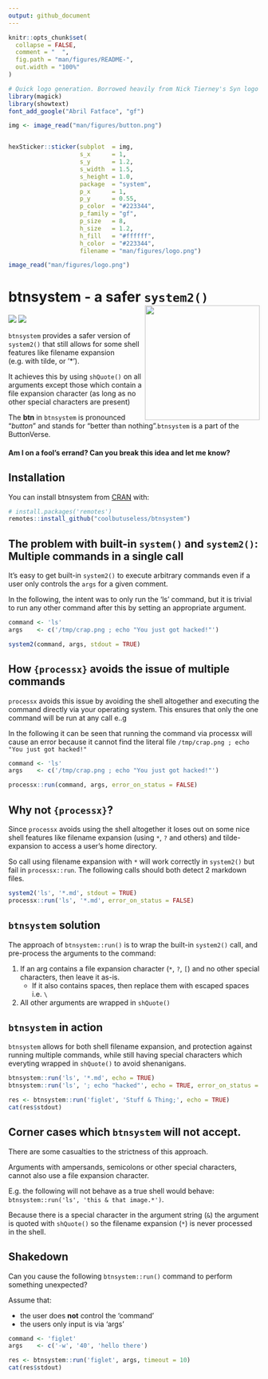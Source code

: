 ```yaml
---
output: github_document
---
```


<!-- README.md is generated from README.Rmd. Please edit that file -->

```r
knitr::opts_chunk$set(
  collapse = FALSE,
  comment = "  ",
  fig.path = "man/figures/README-",
  out.width = "100%"
)
```


```r
# Quick logo generation. Borrowed heavily from Nick Tierney's Syn logo process
library(magick)
library(showtext)
font_add_google("Abril Fatface", "gf")
```


```r
img <- image_read("man/figures/button.png")


hexSticker::sticker(subplot  = img,
                    s_x      = 1,
                    s_y      = 1.2,
                    s_width  = 1.5,
                    s_height = 1.0,
                    package  = "system",
                    p_x      = 1,
                    p_y      = 0.55,
                    p_color  = "#223344",
                    p_family = "gf",
                    p_size   = 8,
                    h_size   = 1.2,
                    h_fill   = "#ffffff",
                    h_color  = "#223344",
                    filename = "man/figures/logo.png")

image_read("man/figures/logo.png")
```




# btnsystem - a safer `system2()`  <img src="man/figures/logo.png" align="right" height=230/>

<!-- badges: start -->
![](http://img.shields.io/badge/cool-useless-green.svg)
![](http://img.shields.io/badge/button-verse-blue.svg)
<!-- badges: end -->


`btnsystem` provides a safer version of `system2()` that 
still allows for some shell features like filename expansion (e.g. with tilde, or '*').

It achieves this by using `shQuote()` on all arguments except those which contain 
a file expansion character (as long as no other special characters are present)

The **btn** in `btnsystem` is pronounced "*button*" and stands for "better than 
nothing".`btnsystem` is a part of the ButtonVerse.

#### Am I on a fool's errand?  Can you break this idea and let me know?

Installation
------------------------------------------------------------------------------

You can install btnsystem from [CRAN](https://github.com/coolbutuseless/btnsystem) with:

``` r
# install.packages('remotes')
remotes::install_github("coolbutuseless/btnsystem")
```


The problem with built-in `system()` and `system2()`: Multiple commands in a single call
------------------------------------------------------------------------------

It's easy to get built-in `system2()` to execute arbitrary commands even 
if a user only controls the `args` for a given comment.

In the following, the intent was to only run the 'ls' command, but it is 
trivial to run any other command after this by setting an appropriate argument.

```r
command <- 'ls'
args    <- c('/tmp/crap.png ; echo "You just got hacked!"')

system2(command, args, stdout = TRUE)
```


How `{processx}` avoids the issue of multiple commands
------------------------------------------------------------------------------

`processx` avoids this issue by avoiding the shell altogether and executing
the command directly via your operating system.  This ensures that only 
the one command will be run at any call e..g

In the following it can be seen that running the command via processx will 
cause an error because it cannot find the literal file `/tmp/crap.png ; echo "You just got hacked!"`

```r
command <- 'ls'
args    <- c('/tmp/crap.png ; echo "You just got hacked!"')

processx::run(command, args, error_on_status = FALSE)
```



Why not `{processx}`?
------------------------------------------------------------------------------

Since `processx` avoids using the shell altogether it loses out on some nice 
shell features like filename expansion (using `*`, `?` and others) and tilde-expansion
to access a user's home directory.

So call using filename expansion with `*` will work correctly in `system2()` 
but fail in `processx::run`.  The following calls should both detect 2 markdown
files.


```r
system2('ls', '*.md', stdout = TRUE)
processx::run('ls', '*.md', error_on_status = FALSE)
```



`btnsystem` solution
------------------------------------------------------------------------------

The approach of `btnsystem::run()` is to wrap the built-in `system2()` call, and
pre-process the arguments to the command:

1. If an arg contains a file expansion character (`*`, `?`, `[`) and no other special
   characters, then leave it as-is.
    * If it also contains spaces, then replace them with escaped spaces i.e. `\ `
2. All other arguments are wrapped in `shQuote()`


`btnsystem` in action
------------------------------------------------------------------------------

`btnsystem` allows for both shell filename expansion, and protection against
running multiple commands, while still having special characters which everyting
wrapped in `shQuote()` to avoid shenanigans.

```r
btnsystem::run('ls', '*.md', echo = TRUE)
btnsystem::run('ls', '; echo "hacked"', echo = TRUE, error_on_status = FALSE)

res <- btnsystem::run('figlet', 'Stuff & Thing;', echo = TRUE)
cat(res$stdout)
```




Corner cases which `btnsystem` will not accept.
------------------------------------------------------------------------------

There are some casualties to the strictness of this approach.

Arguments with ampersands, semicolons or other special characters, 
   cannot also use a file expansion character.
   
E.g. the following will not behave as a true shell would behave: `btnsystem::run('ls', 'this & that image.*')`.  

Because there is a special character in the argument string (`&`) the argument is quoted with
`shQuote()` so the filename expansion (`*`) is never processed in the shell.



Shakedown
------------------------------------------------------------------------------

Can you cause the following `btnsystem::run()` command to perform something unexpected?

Assume that:

* the user does **not** control the 'command' 
* the users only input is via 'args'


```r
command <- 'figlet'
args    <- c('-w', '40', 'hello there')

res <- btnsystem::run('figlet', args, timeout = 10)
cat(res$stdout)
```














